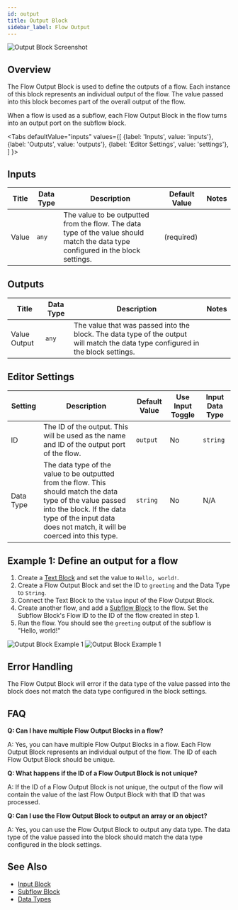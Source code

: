 ```yaml
---
id: output
title: Output Block
sidebar_label: Flow Output
---
```



![Output Block Screenshot](./assets/output-block.png)

## Overview

The Flow Output Block is used to define the outputs of a flow. Each instance of this block represents an individual output of the flow. The value passed into this block becomes part of the overall output of the flow.

When a flow is used as a subflow, each Flow Output Block in the flow turns into an output port on the subflow block.

<Tabs
  defaultValue="inputs"
  values={[
    {label: 'Inputs', value: 'inputs'},
    {label: 'Outputs', value: 'outputs'},
    {label: 'Editor Settings', value: 'settings'},
  ]
}>

<TabItem value="inputs">

## Inputs

| Title | Data Type | Description                                                                                                                      | Default Value | Notes |
| ----- | --------- | -------------------------------------------------------------------------------------------------------------------------------- | ------------- | ----- |
| Value | `any`     | The value to be outputted from the flow. The data type of the value should match the data type configured in the block settings. | (required)    |       |

</TabItem>

<TabItem value="outputs">

## Outputs

| Title        | Data Type | Description                                                                                                                    | Notes |
| ------------ | --------- | ------------------------------------------------------------------------------------------------------------------------------ | ----- |
| Value Output | `any`     | The value that was passed into the block. The data type of the output will match the data type configured in the block settings. |       |

</TabItem>

<TabItem value="settings">

## Editor Settings

| Setting   | Description                                                                                                                                                                                                         | Default Value | Use Input Toggle | Input Data Type |
| --------- | ------------------------------------------------------------------------------------------------------------------------------------------------------------------------------------------------------------------- | ------------- | ---------------- | --------------- |
| ID        | The ID of the output. This will be used as the name and ID of the output port of the flow.                                                                                                                         | `output`      | No               | `string`        |
| Data Type | The data type of the value to be outputted from the flow. This should match the data type of the value passed into the block. If the data type of the input data does not match, it will be coerced into this type. | `string`      | No               | N/A             |

</TabItem>

</Tabs>

## Example 1: Define an output for a flow

1. Create a [Text Block](./text.mdx) and set the value to `Hello, world!`.
2. Create a Flow Output Block and set the ID to `greeting` and the Data Type to `String`.
3. Connect the Text Block to the `Value` input of the Flow Output Block.
4. Create another flow, and add a [Subflow Block](./subflow.mdx) to the flow. Set the Subflow Block's Flow ID to the ID of the flow created in step 1.
5. Run the flow. You should see the `greeting` output of the subflow is "Hello, world!"

![Output Block Example 1](./assets/output-block-example-01.png)
![Output Block Example 1](./assets/output-block-example-01-2.png)

## Error Handling

The Flow Output Block will error if the data type of the value passed into the block does not match the data type configured in the block settings.

## FAQ

**Q: Can I have multiple Flow Output Blocks in a flow?**

A: Yes, you can have multiple Flow Output Blocks in a flow. Each Flow Output Block represents an individual output of the flow. The ID of each Flow Output Block should be unique.

**Q: What happens if the ID of a Flow Output Block is not unique?**

A: If the ID of a Flow Output Block is not unique, the output of the flow will contain the value of the last Flow Output Block with that ID that was processed.

**Q: Can I use the Flow Output Block to output an array or an object?**

A: Yes, you can use the Flow Output Block to output any data type. The data type of the value passed into the block should match the data type configured in the block settings.

## See Also

- [Input Block](./input.mdx)
- [Subflow Block](./subflow.mdx)
- [Data Types](../user-guide/data-types.md)

